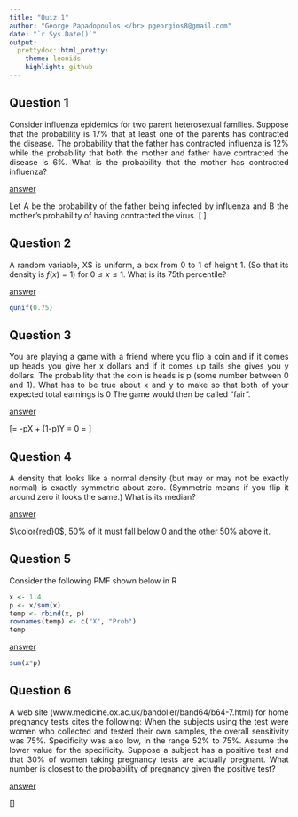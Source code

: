 ```yaml
---
title: "Quiz 1"
author: "George Papadopoulos </br> pgeorgios8@gmail.com"
date: "`r Sys.Date()`"
output:
  prettydoc::html_pretty:
    theme: leonids
    highlight: github
---
```

<style>body{text-align: justify}</style>

## Question 1

Consider influenza epidemics for two parent heterosexual families. Suppose that the probability is 17% that at least 
one of the parents has contracted the disease. The probability that the father has contracted influenza is 12% while
the probability that both the mother and father have contracted the disease is 6%. What is the probability that the
mother has contracted influenza?

<u>answer</u>

Let A be the probability of the father being infected by influenza and B the mother's probability of having 
contracted the virus.
\[
\begin{eqnarray*}
\mathbb{P}\left(A\bigcup B\right) &=& \mathbb{P}\left(A\right) + \mathbb{P}\left(B\right) - 
\mathbb{P}\left(A\bigcap B\right)\\
0.17 &=& 0.12 + \mathbb{P}\left(B\right) - 0.06 \\
\mathbb{P}\left(B\right) &=& 0.11
\end{eqnarray*}\]

## Question 2

A random variable, $\mathbb{\textrm{X}}$$ is uniform, a box from 0 to 1 of height 1. 
(So that its density is $f(x) = 1)$ for $0\leq x \leq 1$. What is its 75th percentile?

<u>answer</u>

```r
qunif(0.75)
```

## Question 3

You are playing a game with a friend where you flip a coin and if it comes up heads you give her x dollars and if it
comes up tails she gives you y dollars. The probability that the coin is heads is p (some number between 0 and
1). What has to be true about x and y to make so that both of your expected total earnings is 0 The game would then be
called “fair”.

<u>answer</u>

\[\mathbb{E}\left[\text{earnings}\right] = -p\cdot X + (1-p)\cdot Y = 0\Rightarrow\frac{p}{1-p} = \frac{y}{x}\]

## Question 4

A density that looks like a normal density (but may or may not be exactly normal) is exactly symmetric about zero.
(Symmetric means if you flip it around zero it looks the same.) What is its median? 

<u>answer</u>

$\color{red}0$, 50% of it must fall below 0 and the other 50% above it.

## Question 5

Consider the following PMF shown below in R

```r
x <- 1:4
p <- x/sum(x)
temp <- rbind(x, p)
rownames(temp) <- c("X", "Prob")
temp
```

<u>answer</u>

```r
sum(x*p)
```

## Question 6

A web site (www.medicine.ox.ac.uk/bandolier/band64/b64-7.html) for home pregnancy tests cites the following: When the
subjects using the test were women who collected and tested their own samples, the overall sensitivity was 75%.
Specificity was also low, in the range 52% to 75%. Assume the lower value for the specificity. Suppose a subject has a
positive test and that 30% of women taking pregnancy tests are actually pregnant. What number is closest to the
probability of pregnancy given the positive test?

<u>answer</u>

\[\begin{eqnarray*}\mathbb{P}\left(\textrm{Preg}\bigg| +\right) &=& 
\frac{\mathbb{P}\left(+\bigg|\textrm{Preg}\right)\cdot \mathbb{P}\left(\textrm{Preg}\right)}
{\mathbb{P}\left(+\bigg|\textrm{Preg}\right)\cdot \mathbb{P}\left(\textrm{Preg}\right) + 
\mathbb{P}\left(+\bigg|\textrm{Preg}^{c}\right)\cdot \mathbb{P}\left(\textrm{Preg}^{c}\right)}\\
&=& \frac{0.75\cdot0.3}{0.75\cdot0.3 + (1-0.52)\cdot(1-0.3)}\\&\approx&0.4\end{eqnarray*}\]